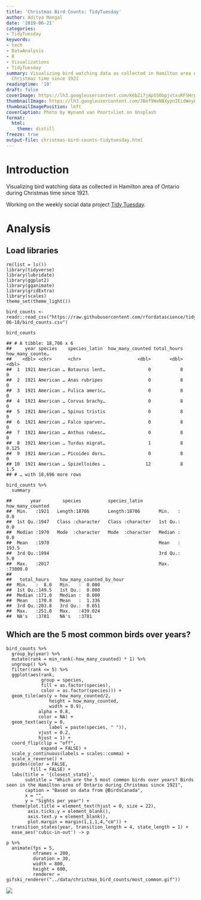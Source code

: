 ```yaml
---
title: 'Christmas Bird Counts: TidyTuesday'
author: Aditya Mangal
date: '2019-06-21'
categories:
- TidyTuesday
keywords:
- tech
- DataAnalysis
- R
- Visualizations
- TidyTuesday
summary: Visualizing bird watching data as collected in Hamilton area of Ontario during
  Christmas time since 1921
readingtime: '10'
draft: false
coverImage: https://lh3.googleusercontent.com/K6bZi7jApSS0bpjxtxuRF5HrpBw5YLUDiWlnVFrIhjY3Wqzrt6PzprlbEzRjDLZ11sStS6eISkmeg6nk44ZVV-X4g4ZFYx3QO7njbWd_NfEg_89NjdKOU__H9qWTbotQe34RmZyZd3_cw5UK00Fmf3LbTQnlUpmIam5EIy9T9m-Yweq09kxPPmjKTQmuZxx3wDzfNFgBHJ5B_FjQ4_NHnKnsWWHcjnR9TXrZ6GHtYt0sNSiMVvFki1KsTO3qxtl6Ecas-PrNgC8cXgiqp-Oe_U56KavqjDyyKmMEOJRRbi1SurquuqyLyCuZqWJQabQx4EXOMVwf53RoC38juXtfZZnpM6YAPnPdaWhjGXS1IcR7jXFelru9QGaPk_qTgc7l_3ysvStoig8Xfzbae2TTVK8z9YepwoT_JmbWIpmpTvr9ad6qMngMq6LPy-hAV4dvYDif4u3b3GY4pz68qKPfd0W1BnA7a7HG0iBIMsAhkd9lWhH629M6_p4FUNW1fm9pIzItMp9BIqZoe7ECmqmJgAdZTtXvTUY9B5rJC7Yazh5JKeuF3Q9dgx9u2kEq9YDk5GOD5ULkBv5cDNTBL9B-0KAvLkaagqGXhuHzFDTJvqssUEBHUdNeeNZBuEllc_6KhGkL_FXV4n-TJF3sWmpwkBExY8y7Px1n2_OGZvSY6jcIR_VTKtpYh_spyQtu-KNTwfvXW6BgyckPWQQekz0VqX3OaA=w2748-h1832-no
thumbnailImage: https://lh3.googleusercontent.com/JBef9WeNBXypnIEidWeyLQWwPMmTT2NYPn-OLjNQT-NojT-Zj8OhH6sWDL2I06vlj3SFkq_GrTGcvhcr6hFKlwQz0YBYManmFUJBw3XqgLkILgEjAe_NdS-_iV0RlZfoJwOk4U6NsqBsL1973fy25T6NAsq1jyYGaeNss_WJNQhlGn_zufeVMEAPuPZkRqKUokmxtfQH_ILk2sAJngfRREH-pJ-50y0WAP4Ex3s0eOrQ0QIH7zFO1sAoiuObvmBJtjW3aukky4zGAAwNvANiuURzVUbnM7PiY5IVYmkB494jB_4Vp0YtLF4v4Q2-t_idus25G_ZKdCf26tI3OB9BGMbPI8zYRNs7oVtPwNWqu1spBxcardCcLh0Hq0TI0tUwgWuxXxjto55KTp7g6M7lQizDGWlFsOwmGs8f-XsKk86AIPny-7wvl_yKZ9l0aFEpXM80-yA1r2QAlNZo5VcfH1dc6oxVy5YVV3MRPSox0MgG1dAnM9J8gr9ULXheQC1u-nZLXE-gEDA5mlqbwKe-H-sWHE_zv-6etpyvvq_DIeG3Cgy76SkndQndYZYA02amwZ53QodzmBgrsifulkedRbTjhfirH5ConjoKCglmoIuhbuKp9OE49A6UwCExhpeYY0OAcuLCKBWl4LbQZAzZEU7vB1hT0iNOAU6Y1SkMbhhRpsLDNR2tACHuturODfU1Q-B1OXZpAhCPXtZN3kiGL4RbHA=w750-h500-no
thumbnailImagePosition: left
coverCaption: Photo by Wynand van Poortvliet on Unsplash
format:
  html:
    theme: distill
freeze: true
output-file: christmas-bird-counts-tidytuesday.html
---
```





# Introduction
<p>Visualizing bird watching data as collected in Hamilton area of Ontario during Christmas time since 1921.</p>
<p>Working on the weekly social data project <a href="https://github.com/rfordatascience/tidytuesday/tree/master/data/2019/2019-06-18">Tidy Tuesday</a>.</p>
# Analysis
## Load libraries
<pre class="r"><code>rm(list = ls())
library(tidyverse)
library(lubridate)
library(ggplot2)
library(gganimate)
library(gridExtra)
library(scales)
theme_set(theme_light())</code></pre>
<pre class="r"><code>bird_counts &lt;- readr::read_csv(&quot;https://raw.githubusercontent.com/rfordatascience/tidytuesday/master/data/2019/2019-06-18/bird_counts.csv&quot;)

bird_counts</code></pre>
<pre><code>## # A tibble: 18,706 x 6
##     year species    species_latin  how_many_counted total_hours how_many_counte…
##    &lt;dbl&gt; &lt;chr&gt;      &lt;chr&gt;                     &lt;dbl&gt;       &lt;dbl&gt;            &lt;dbl&gt;
##  1  1921 American … Botaurus lent…                0           8            0    
##  2  1921 American … Anas rubripes                 0           8            0    
##  3  1921 American … Fulica americ…                0           8            0    
##  4  1921 American … Corvus brachy…                0           8            0    
##  5  1921 American … Spinus tristis                0           8            0    
##  6  1921 American … Falco sparver…                0           8            0    
##  7  1921 American … Anthus rubesc…                0           8            0    
##  8  1921 American … Turdus migrat…                1           8            0.125
##  9  1921 American … Picoides dors…                0           8            0    
## 10  1921 American … Spizelloides …               12           8            1.5  
## # … with 18,696 more rows</code></pre>
<pre class="r"><code>bird_counts %&gt;% 
  summary</code></pre>
<pre><code>##       year        species          species_latin      how_many_counted 
##  Min.   :1921   Length:18706       Length:18706       Min.   :    0.0  
##  1st Qu.:1947   Class :character   Class :character   1st Qu.:    0.0  
##  Median :1970   Mode  :character   Mode  :character   Median :    0.0  
##  Mean   :1970                                         Mean   :  193.5  
##  3rd Qu.:1994                                         3rd Qu.:    5.0  
##  Max.   :2017                                         Max.   :73000.0  
##                                                                        
##   total_hours    how_many_counted_by_hour
##  Min.   :  8.0   Min.   :  0.000         
##  1st Qu.:149.5   1st Qu.:  0.000         
##  Median :171.0   Median :  0.000         
##  Mean   :170.8   Mean   :  1.336         
##  3rd Qu.:203.8   3rd Qu.:  0.051         
##  Max.   :251.0   Max.   :439.024         
##  NA&#39;s   :3781    NA&#39;s   :3781</code></pre>
## Which are the 5 most common birds over years?
<pre class="r"><code>bird_counts %&gt;% 
  group_by(year) %&gt;% 
  mutate(rank = min_rank(-how_many_counted) * 1) %&gt;% 
  ungroup() %&gt;% 
  filter(rank &lt;= 5) %&gt;% 
  ggplot(aes(rank, 
             group = species,
             fill = as.factor(species), 
             color = as.factor(species))) +
  geom_tile(aes(y = how_many_counted/2,
                height = how_many_counted,
                width = 0.9),
            alpha = 0.8, 
            color = NA) + 
  geom_text(aes(y = 0,
                label = paste(species, &quot; &quot;)),
            vjust = 0.2, 
            hjust = 1) + 
  coord_flip(clip = &quot;off&quot;,
             expand = FALSE) + 
  scale_y_continuous(labels = scales::comma) + 
  scale_x_reverse() + 
  guides(color = FALSE,
         fill = FALSE) + 
  labs(title = &#39;{closest_state}&#39;,
       subtitle = &quot;Which are the 5 most common birds over years? Birds seen in the Hamilton area of Ontario during Christmas since 1921&quot;,
       caption = &quot;Based on data from @BirdsCanada&quot;,
       x = &quot;&quot;,
       y = &quot;Sights per year&quot;) + 
  theme(plot.title = element_text(hjust = 0, size = 22),
        axis.ticks.y = element_blank(),
        axis.text.y = element_blank(),
        plot.margin = margin(1,1,1,4,&quot;cm&quot;)) + 
  transition_states(year, transition_length = 4, state_length = 1) + 
  ease_aes(&#39;cubic-in-out&#39;) -&gt; p</code></pre>
<pre class="r"><code>p %&gt;% 
  animate(fps = 5,
          nframes = 200,
          duration = 30,
          width = 800,
          height = 600,
          renderer = gifski_renderer(&quot;../data/christmas_bird_counts/most_common.gif&quot;))</code></pre>
<p><img src="/post/2019-06-21-christmas-bird-counts-tidytuesday_files/figure-html/unnamed-chunk-5-1.gif" /><!-- --></p>
